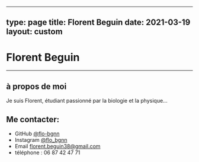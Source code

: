 
---
type: page
title: Florent Beguin
date: 2021-03-19
layout: custom
---


<PageLayout>

# Florent Beguin

---

## à propos de moi 

Je suis Florent, étudiant passionné par la biologie et la physique...

## Me contacter:

- GitHub [@flo-bgnn](https://github.com/flo-bgnn)
- Instagram [@flo_bgnn](https://instagram.com/flo_bgnn)
- Email [florent.beguin38@gmail.com](mailto:florent.beguin38@gmail.com)
- téléphone : 06 87 42 47 71

</PageLayout>


